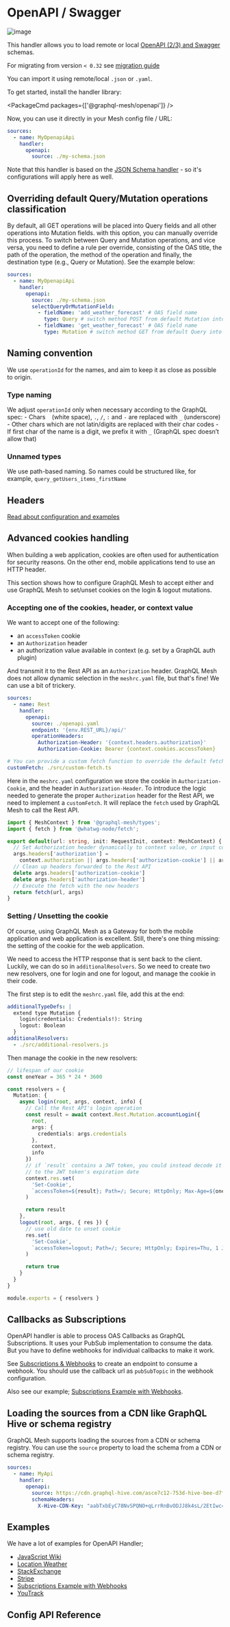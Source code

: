 
# OpenAPI / Swagger

![image](https://user-images.githubusercontent.com/20847995/79218686-7ba7b900-7e59-11ea-8a5e-676a83b9f86e.png)

This handler allows you to load remote or local [OpenAPI (2/3) and Swagger](https://swagger.io)
schemas.

For migrating from version `< 0.32` see [migration guide](/docs/migration/openapi-0.31-0.32)

You can import it using remote/local `.json` or `.yaml`.

To get started, install the handler library:

<PackageCmd packages={['@graphql-mesh/openapi']} />

Now, you can use it directly in your Mesh config file / URL:

```yaml filename=".meshrc.yaml"
sources:
  - name: MyOpenapiApi
    handler:
      openapi:
        source: ./my-schema.json
```

Note that this handler is based on the [JSON Schema handler](/docs/handlers/json-schema) - so it's
configurations will apply here as well.

## Overriding default Query/Mutation operations classification

By default, all GET operations will be placed into Query fields and all other operations into
Mutation fields. with this option, you can manually override this process. To switch between Query
and Mutation operations, and vice versa, you need to define a rule per override, consisting of the
OAS title, the path of the operation, the method of the operation and finally, the destination type
(e.g., Query or Mutation). See the example below:

```yaml filename=".meshrc.yaml"
sources:
  - name: MyOpenapiApi
    handler:
      openapi:
        source: ./my-schema.json
        selectQueryOrMutationField:
          - fieldName: 'add_weather_forecast' # OAS field name
            type: Query # switch method POST from default Mutation into Query
          - fieldName: 'get_weather_forecast' # OAS field name
            type: Mutation # switch method GET from default Query into Mutation
```

## Naming convention

We use `operationId` for the names, and aim to keep it as close as possible to origin.

### Type naming

We adjust `operationId` only when necessary according to the GraphQL spec: - Chars ` ` (white
space), `.`, `/`, `:` and `-` are replaced with `_` (underscore) - Other chars which are not
latin/digits are replaced with their char codes - If first char of the name is a digit, we prefix it
with `_` (GraphQL spec doesn’t allow that)

### Unnamed types

We use path-based naming. So names could be structured like, for example,
`query_getUsers_items_firstName`

## Headers

[Read about configuration and examples](/docs/guides/headers)

## Advanced cookies handling

When building a web application, cookies are often used for authentication for security reasons. On
the other end, mobile applications tend to use an HTTP header.

This section shows how to configure GraphQL Mesh to accept either and use GraphQL Mesh to set/unset
cookies on the login & logout mutations.

### Accepting one of the cookies, header, or context value

We want to accept one of the following:

- an `accessToken` cookie
- an `Authorization` header
- an authorization value available in context (e.g. set by a GraphQL auth plugin)

And transmit it to the Rest API as an `Authorization` header. GraphQL Mesh does not allow dynamic
selection in the `meshrc.yaml` file, but that's fine! We can use a bit of trickery.

```yaml filename=".meshrc.yaml"
sources:
  - name: Rest
    handler:
      openapi:
        source: ./openapi.yaml
        endpoint: '{env.REST_URL}/api/'
        operationHeaders:
          Authorization-Header: '{context.headers.authorization}'
          Authorization-Cookie: Bearer {context.cookies.accessToken}

# You can provide a custom fetch function to override the default fetch function
customFetch: ./src/custom-fetch.ts
```

Here in the `meshrc.yaml` configuration we store the cookie in `Authorization-Cookie`, and the
header in `Authorization-Header`. To introduce the logic needed to generate the proper
`Authorization` header for the Rest API, we need to implement a `customFetch`. It will replace the
`fetch` used by GraphQL Mesh to call the Rest API.

```ts filename="custom-fetch.ts"
import { MeshContext } from '@graphql-mesh/types';
import { fetch } from '@whatwg-node/fetch';

export default(url: string, init: RequestInit, context: MeshContext) {
  // Set Authorization header dynamically to context value, or input cookie, or input header
  args.headers['authorization'] =
    context.authorization || args.headers['authorization-cookie'] || args.headers['authorization-header']
  // Clean up headers forwarded to the Rest API
  delete args.headers['authorization-cookie']
  delete args.headers['authorization-header']
  // Execute the fetch with the new headers
  return fetch(url, args)
}
```

### Setting / Unsetting the cookie

Of course, using GraphQL Mesh as a Gateway for both the mobile application and web application is
excellent. Still, there's one thing missing: the setting of the cookie for the web application.

We need to access the HTTP response that is sent back to the client. Luckily, we can do so in
`additionalResolvers`. So we need to create two new resolvers, one for login and one for logout, and
manage the cookie in their code.

The first step is to edit the `meshrc.yaml` file, add this at the end:

```yaml filename="meshrc.yaml"
additionalTypeDefs: |
  extend type Mutation {
    login(credentials: Credentials!): String
    logout: Boolean
  }
additionalResolvers:
  - ./src/additional-resolvers.js
```

Then manage the cookie in the new resolvers:

```ts filename="resolvers.ts"
// lifespan of our cookie
const oneYear = 365 * 24 * 3600

const resolvers = {
  Mutation: {
    async login(root, args, context, info) {
      // Call the Rest API's login operation
      const result = await context.Rest.Mutation.accountLogin({
        root,
        args: {
          credentials: args.credentials
        },
        context,
        info
      })
      // if `result` contains a JWT token, you could instead decode it and set `Expires`
      // to the JWT token's expiration date
      context.res.set(
        'Set-Cookie',
        `accessToken=${result}; Path=/; Secure; HttpOnly; Max-Age=${oneYear};`
      )

      return result
    },
    logout(root, args, { res }) {
      // use old date to unset cookie
      res.set(
        'Set-Cookie',
        `accessToken=logout; Path=/; Secure; HttpOnly; Expires=Thu, 1 Jan 1970 00:00:00 GMT;`
      )

      return true
    }
  }
}

module.exports = { resolvers }
```

## Callbacks as Subscriptions

OpenAPI handler is able to process OAS Callbacks as GraphQL Subscriptions. It uses your PubSub
implementation to consume the data. But you have to define webhooks for individual callbacks to make
it work.

See [Subscriptions & Webhooks](../subscriptions-webhooks.md) to create an endpoint to consume a
webhook. You should use the callback url as `pubSubTopic` in the webhook configuration.

Also see our example;
[Subscriptions Example with Webhooks](https://codesandbox.io/s/github/Urigo/graphql-mesh/tree/master/examples/openapi-subscriptions).

## Loading the sources from a CDN like GraphQL Hive or schema registry

GraphQL Mesh supports loading the sources from a CDN or schema registry. You can use the `source` property to load the schema from a CDN or schema registry.

```yaml filename=".meshrc.yaml"
sources:
  - name: MyApi
    handler:
      openapi:
        source: https://cdn.graphql-hive.com/asce7c12-753d-hive-bee-d7f2c803e232/sdl?ext=.graphql
        schemaHeaders:
          X-Hive-CDN-Key: "aabTxbEyC78NvSPQNO+qLrrRnBvODJJ8k4sL/2EtIwc="
```

## Examples

We have a lot of examples for OpenAPI Handler;

- [JavaScript Wiki](https://codesandbox.io/s/github/Urigo/graphql-mesh/tree/master/examples/openapi-javascript-wiki)
- [Location Weather](https://codesandbox.io/s/github/Urigo/graphql-mesh/tree/master/examples/openapi-location-weather)
- [StackExchange](https://codesandbox.io/s/github/Urigo/graphql-mesh/tree/master/examples/openapi-stackexchange)
- [Stripe](https://codesandbox.io/s/github/Urigo/graphql-mesh/tree/master/examples/openapi-stripe)
- [Subscriptions Example with Webhooks](https://codesandbox.io/s/github/Urigo/graphql-mesh/tree/master/examples/openapi-subscriptions)
- [YouTrack](https://codesandbox.io/s/github/Urigo/graphql-mesh/tree/master/examples/openapi-youtrack)

## Config API Reference


<API />

